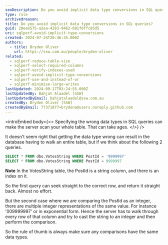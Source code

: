```yaml
---
seoDescription: Do you avoid implicit data type conversions in SQL queries?
type: rule
archivedreason:
title: Do you avoid implicit data type conversions in SQL queries?
guid: 20eee575-a2ea-4283-9462-681f6ffc85d5
uri: sqlperf-avoid-implicit-type-conversions
created: 2024-07-24T20:46:35.000Z
authors:
  - title: Bryden Oliver
    url: https://ssw.com.au/people/bryden-oliver
related:
  - sqlperf-reduce-table-size
  - sqlperf-select-required-columns
  - sqlperf-verify-indexes-used
  - sqlperf-avoid-implicit-type-conversions
  - sqlperf-use-and-instead-of-or
  - sqlperf-minimise-large-writes
lastUpdated: 2024-09-17T03:24:55.000Z
lastUpdatedBy: Bahjat Alaadel [SSW]
lastUpdatedByEmail: bahjatalaadel@ssw.com.au
createdBy: Bryden Oliver [SSW]
createdByEmail: 77371877+brydeno@users.noreply.github.com
---
```


<introEmbed
  body={<>
Specifying the wrong data types in SQL queries can make the server scan your whole table. That can take ages.
  </>}
/>
<youtubeEmbed url="https://www.youtube.com/embed/3Hh-RGxFcec" description="Video: Avoid implicit type conversions | Bryden Oliver (3 min)" />

It doesn't seem right that getting the data type wrong can result in the database having to walk an entire table, but if we think about the following 2 queries.

```sql
SELECT * FROM dbo.VotesString WHERE PostId = '9999997'
SELECT * FROM dbo.VotesString WHERE PostId = 9999997
```

**Note** In the VotesString table, the PostId is a string column, and there is an index on it.

So the first query can seek straight to the correct row, and return it straight back. Almost no effort.

But the second case where we are comparing the PostId as an integer, there are multiple integer representations of the same value. For instance '009999997' or in exponential form. Hence the server has to walk through every row of that column and try to cast the string to an integer and then perform the comparison.

So the rule of thumb is always make sure any comparisons have the same data types.
